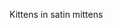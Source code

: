 Ki<span className='highlight'>tt</span>ens in sa<span className='highlight'>t</span>in mi<span className='highlight'>tt</span>ens
